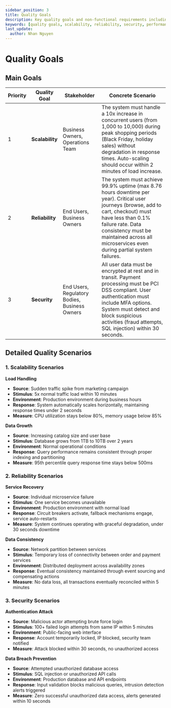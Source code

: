 ```yaml
---
sidebar_position: 3
title: Quality Goals
description: Key quality goals and non-functional requirements including scalability, reliability, and security for BookWorm system
keywords: [quality goals, scalability, reliability, security, performance, non-functional requirements, quality scenarios]
last_update:
  author: Nhan Nguyen
---
```


# Quality Goals

## Main Goals

| Priority | Quality Goal    | Stakeholder                                   | Concrete Scenario                                                                                                                                                                                                                                                        |
| -------- | --------------- | --------------------------------------------- | ------------------------------------------------------------------------------------------------------------------------------------------------------------------------------------------------------------------------------------------------------------------------ |
| 1        | **Scalability** | Business Owners, Operations Team              | The system must handle a 10x increase in concurrent users (from 1,000 to 10,000) during peak shopping periods (Black Friday, holiday sales) without degradation in response times. Auto-scaling should occur within 2 minutes of load increase.                          |
| 2        | **Reliability** | End Users, Business Owners                    | The system must achieve 99.9% uptime (max 8.76 hours downtime per year). Critical user journeys (browse, add to cart, checkout) must have less than 0.1% failure rate. Data consistency must be maintained across all microservices even during partial system failures. |
| 3        | **Security**    | End Users, Regulatory Bodies, Business Owners | All user data must be encrypted at rest and in transit. Payment processing must be PCI DSS compliant. User authentication must include MFA options. System must detect and block suspicious activities (fraud attempts, SQL injection) within 30 seconds.                |

## Detailed Quality Scenarios

### 1. Scalability Scenarios

**Load Handling**

- **Source**: Sudden traffic spike from marketing campaign
- **Stimulus**: 5x normal traffic load within 10 minutes
- **Environment**: Production environment during business hours
- **Response**: System automatically scales horizontally, maintaining response times under 2 seconds
- **Measure**: CPU utilization stays below 80%, memory usage below 85%

**Data Growth**

- **Source**: Increasing catalog size and user base
- **Stimulus**: Database grows from 1TB to 10TB over 2 years
- **Environment**: Normal operational conditions
- **Response**: Query performance remains consistent through proper indexing and partitioning
- **Measure**: 95th percentile query response time stays below 500ms

### 2. Reliability Scenarios

**Service Recovery**

- **Source**: Individual microservice failure
- **Stimulus**: One service becomes unavailable
- **Environment**: Production environment with normal load
- **Response**: Circuit breakers activate, fallback mechanisms engage, service auto-restarts
- **Measure**: System continues operating with graceful degradation, under 30 seconds downtime

**Data Consistency**

- **Source**: Network partition between services
- **Stimulus**: Temporary loss of connectivity between order and payment services
- **Environment**: Distributed deployment across availability zones
- **Response**: Eventual consistency maintained through event sourcing and compensating actions
- **Measure**: No data loss, all transactions eventually reconciled within 5 minutes

### 3. Security Scenarios

**Authentication Attack**

- **Source**: Malicious actor attempting brute force login
- **Stimulus**: 100+ failed login attempts from same IP within 5 minutes
- **Environment**: Public-facing web interface
- **Response**: Account temporarily locked, IP blocked, security team notified
- **Measure**: Attack blocked within 30 seconds, no unauthorized access

**Data Breach Prevention**

- **Source**: Attempted unauthorized database access
- **Stimulus**: SQL injection or unauthorized API calls
- **Environment**: Production database and API endpoints
- **Response**: Input validation blocks malicious queries, intrusion detection alerts triggered
- **Measure**: Zero successful unauthorized data access, alerts generated within 10 seconds
